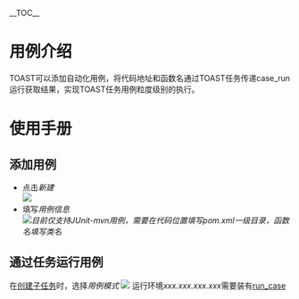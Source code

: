 __TOC__
= 用例介绍 =
TOAST可以添加自动化用例，将代码地址和函数名通过TOAST任务传递case_run运行获取结果，实现TOAST任务用例粒度级别的执行。
= 使用手册 =
== 添加用例 ==
* 点击''新建''<br/><img src="https://raw.github.com/wiki/taobao/toast/images/toast-case/add-case-1.png" />
* 填写''用例信息''<br/><img src="https://raw.github.com/wiki/taobao/toast/images/toast-case/add-case-2.png" />''目前仅支持JUnit-mvn用例，需要在代码位置填写pom.xml一级目录，函数名填写类名''
== 通过任务运行用例 ==
在[https://github.com/taobao/toast/wiki/TOAST-%E4%BB%BB%E5%8A%A1%E7%AE%A1%E7%90%86 创建子任务]时，选择''用例模式''
<img src="https://raw.github.com/wiki/taobao/toast/images/toast-case/add-case-to-task.png" />
运行环境''xxx.xxx.xxx.xxx''需要装有[https://github.com/taobao/toast/wiki/%E6%B5%8B%E8%AF%95%E7%94%A8%E4%BE%8B%E8%BF%90%E8%A1%8C%E6%8F%92%E4%BB%B6case_run%E7%9A%84%E4%BD%BF%E7%94%A8 run_case]
